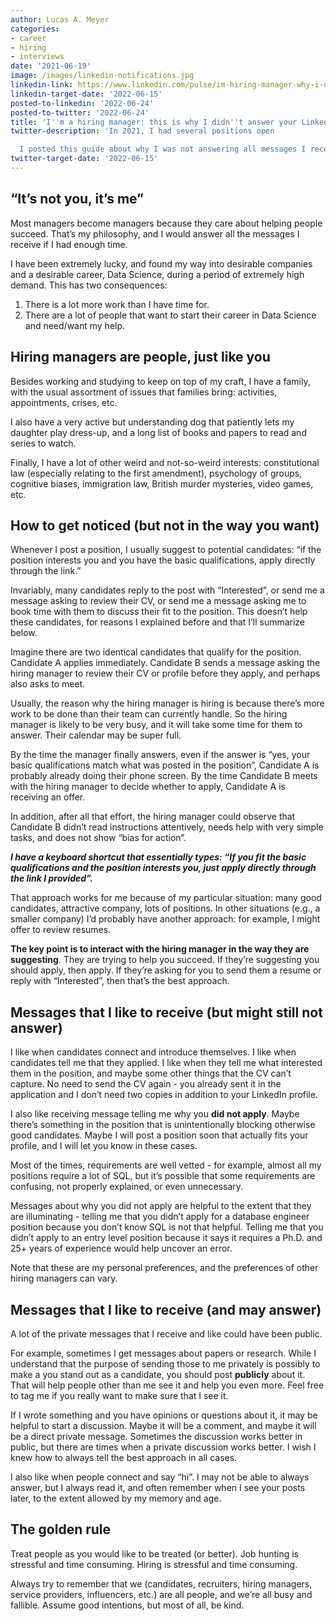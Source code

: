 ```yaml
---
author: Lucas A. Meyer
categories:
- career
- hiring
- interviews
date: '2021-06-19'
image: /images/linkedin-notifications.jpg
linkedin-link: https://www.linkedin.com/pulse/im-hiring-manager-why-i-didnt-answer-your-linkedin-message-meyer
linkedin-target-date: '2022-06-15'
posted-to-linkedin: '2022-06-24'
posted-to-twitter: '2022-06-24'
title: 'I''m a hiring manager: this is why I didn''t answer your LinkedIn message'
twitter-description: 'In 2021, I had several positions open

  I posted this guide about why I was not answering all messages I received on LinkedIn'
twitter-target-date: '2022-06-15'
---
```

## "It's not you, it's me"
Most managers become managers because they care about helping people succeed. That's my philosophy, and I would answer all the messages I receive if I had enough time.

I have been extremely lucky, and found my way into desirable companies and a desirable career, Data Science, during a period of extremely high demand. This has two consequences:

1. There is a lot more work than I have time for.
2. There are a lot of people that want to start their career in Data Science and need/want my help.

## Hiring managers are people, just like you

Besides working and studying to keep on top of my craft, I have a family, with the usual assortment of issues that families bring: activities, appointments, crises, etc.

I also have a very active but understanding dog that patiently lets my daughter play dress-up, and a long list of books and papers to read and series to watch.

Finally, I have a lot of other weird and not-so-weird interests: constitutional law (especially relating to the first amendment), psychology of groups, cognitive biases, immigration law, British murder mysteries, video games, etc.

## How to get noticed (but not in the way you want)

Whenever I post a position, I usually suggest to potential candidates: "if the position interests you and you have the basic qualifications, apply directly through the link."

Invariably, many candidates reply to the post with "Interested", or send me a message asking to review their CV, or send me a message asking me to book time with them to discuss their fit to the position. This doesn't help these candidates, for reasons I explained before and that I'll summarize below.

Imagine there are two identical candidates that qualify for the position. Candidate A applies immediately. Candidate B sends a message asking the hiring manager to review their CV or profile before they apply, and perhaps also asks to meet.

Usually, the reason why the hiring manager is hiring is because there's more work to be done than their team can currently handle. So the hiring manager is likely to be very busy, and it will take some time for them to answer. Their calendar may be super full.

By the time the manager finally answers, even if the answer is "yes, your basic qualifications match what was posted in the position", Candidate A is probably already doing their phone screen. By the time Candidate B meets with the hiring manager to decide whether to apply, Candidate A is receiving an offer.

In addition, after all that effort, the hiring manager could observe that Candidate B didn't read instructions attentively, needs help with very simple tasks, and does not show "bias for action".

_**I have a keyboard shortcut that essentially types: "If you fit the basic qualifications and the position interests you, just apply directly through the link I provided".**_

That approach works for me because of my particular situation: many good candidates, attractive company, lots of positions. In other situations (e.g., a smaller company) I'd probably have another approach: for example, I might offer to review resumes.

**The key point is to interact with the hiring manager in the way they are suggesting**. They are trying to help you succeed. If they're suggesting you should apply, then apply. If they're asking for you to send them a resume or reply with "Interested", then that's the best approach.

## Messages that I like to receive (but might still not answer)

I like when candidates connect and introduce themselves. I like when candidates tell me that they applied. I like when they tell me what interested them in the position, and maybe some other things that the CV can't capture. No need to send the CV again - you already sent it in the application and I don't need two copies in addition to your LinkedIn profile.

I also like receiving message telling me why you **did not apply**. Maybe there's something in the position that is unintentionally blocking otherwise good candidates. Maybe I will post a position soon that actually fits your profile, and I will let you know in these cases.

Most of the times, requirements are well vetted - for example, almost all my positions require a lot of SQL, but it's possible that some requirements are confusing, not properly explained, or even unnecessary.

Messages about why you did not apply are helpful to the extent that they are illuminating - telling me that you didn't apply for a database engineer position because you don't know SQL is not that helpful. Telling me that you didn't apply to an entry level position because it says it requires a Ph.D. and 25+ years of experience would help uncover an error.

Note that these are my personal preferences, and the preferences of other hiring managers can vary.

## Messages that I like to receive (and may answer)

A lot of the private messages that I receive and like could have been public.

For example, sometimes I get messages about papers or research. While I understand that the purpose of sending those to me privately is possibly to make a you stand out as a candidate, you should post **publicly** about it. That will help people other than me see it and help you even more. Feel free to tag me if you really want to make sure that I see it.

If I wrote something and you have opinions or questions about it, it may be helpful to start a discussion. Maybe it will be a comment, and maybe it will be a direct private message. Sometimes the discussion works better in public, but there are times when a private discussion works better. I wish I knew how to always tell the best approach in all cases.

I also like when people connect and say "hi". I may not be able to always answer, but I always read it, and often remember when I see your posts later, to the extent allowed by my memory and age.

## The golden rule

Treat people as you would like to be treated (or better). Job hunting is stressful and time consuming. Hiring is stressful and time consuming.

Always try to remember that we (candidates, recruiters, hiring managers, service providers, influencers, etc.) are all people, and we're all busy and fallible. Assume good intentions, but most of all, be kind.

